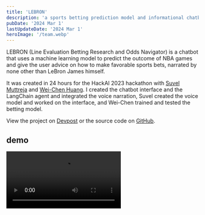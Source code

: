 ```yaml
---
title: 'LEBRON'
description: 'a sports betting prediction model and informational chatbot'
pubDate: '2024 Mar 1'
lastUpdateDate: '2024 Mar 1'
heroImage: '/team.webp'
---
```


LEBRON (Line Evaluation Betting Research and Odds Navigator) is a chatbot that uses a machine learning model to predict the outcome of NBA games and give the user advice on how to make favorable sports bets, narrated by none other than LeBron James himself.

It was created in 24 hours for the HackAI 2023 hackathon with [Suvel Muttreja](https://github.com/suvelmuttreja) and [Wei-Chen Huang](https://github.com/weichenhuang1). I created the chatbot interface and the LangChain agent and integrated the voice narration, Suvel created the voice model and worked on the interface, and Wei-Chen trained and tested the betting model.

View the project on [Devpost](https://devpost.com/software/l-e-b-r-o-n) or the source code on [GitHub](https://github.com/romanhauksson/lebron).

## demo


<Video src={demo}/>

![](./model1.webp)

![](./model2.webp)

## tech stack

I built the chatbot frontend using [React](https://react.dev/) and the [`react-chatbot-kit`](https://www.npmjs.com/package/react-chatbot-kit) package and connected it to a [LangChain](https://github.com/hwchase17/langchain) conversational agent which called [OpenAI's GPT-3 API](https://openai.com/product). Suvel cloned LeBron James' voice using [ElevenLabs](https://beta.elevenlabs.io/), and I used the resulting API to add narration to the chatbot interface.

Wei-Chen trained the sports betting model using [TensorFlow](https://www.tensorflow.org/) and attempted to create an interface for it using [FastAPI](https://fastapi.tiangolo.com/) but ultimately didn't have enough time. Because the chatbot is powered by LangChain, it would be relatively straightforward to add the model as a tool for the conversational agent.